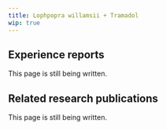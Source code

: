 ---
title: Lophpopra willamsii + Tramadol
wip: true
---

## Experience reports

This page is still being written.

## Related research publications

This page is still being written.

